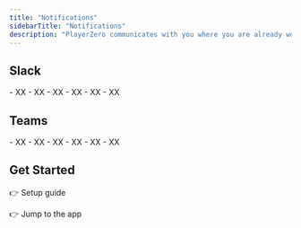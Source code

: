 ```yaml
---
title: "Notifications"
sidebarTitle: "Notifications"
description: "PlayerZero communicates with you where you are already working with workflow notifications."
---
```


## Slack

<AccordionGroup>

<Accordion title="XX">
- XX
- XX
</Accordion>

<Accordion title="XX">
- XX
- XX
</Accordion>

<Accordion title="XX">
- XX
- XX
</Accordion>

</AccordionGroup>


## Teams

<AccordionGroup>

<Accordion title="XX">
- XX
- XX
</Accordion>

<Accordion title="XX">
- XX
- XX
</Accordion>

<Accordion title="XX">
- XX
- XX
</Accordion>

</AccordionGroup>

## Get Started

👉 Setup guide

👉 Jump to the app